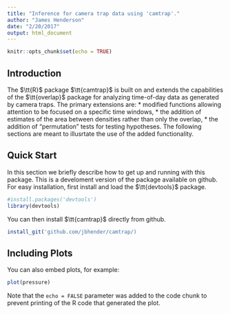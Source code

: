 ```yaml
---
title: "Inference for camera trap data using 'camtrap'."
author: "James Henderson"
date: "2/20/2017"
output: html_document
---
```


```r
knitr::opts_chunk$set(echo = TRUE)
```

## Introduction

The $\tt{R}$ package $\tt{camtrap}$ is built on and extends the capabilities of
the $\tt{overlap}$ package for analyzing time-of-day data as generated by camera 
traps. The primary extensions are:
* modified functions allowing attention to be focused on a specific time windows,
* the addition of estimates of the area between densities rather than only the
overlap,
* the addition of "permutation" tests for testing hypotheses. 
The following sections are meant to illusrtate the use of the added functionality.

## Quick Start
In this section we briefly describe how to get up and running with this package.
This is a develoment version of the package available on github. For easy installation,
first install and load the $\tt{devtools}$ package.

```r
#install.packages('devtools')
library(devtools)
```

You can then install $\tt{camtrap}$ directly from github.

```r
install_git('github.com/jbhender/camtrap/)
```
## Including Plots

You can also embed plots, for example:

```r
plot(pressure)
```

Note that the `echo = FALSE` parameter was added to the code chunk to prevent printing of the R code that generated the plot.
